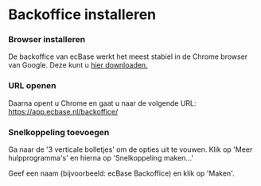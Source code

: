 # Backoffice installeren

 
<Steps>

### Browser installeren

De backoffice van ecBase werkt het meest stabiel in de Chrome browser van Google. Deze kunt u [hier downloaden.](https://www.google.com/intl/nl_nl/chrome/)

### URL openen

Daarna opent u Chrome en gaat u naar de volgende URL: https://app.ecbase.nl/backoffice/

### Snelkoppeling toevoegen

Ga naar de '3 verticale bolletjes' om de opties uit te vouwen. Klik op 'Meer hulpprogramma's' en hierna op 'Snelkoppeling maken...'

Geef een naam (bijvoorbeeld: ecBase Backoffice) en klik op 'Maken'.

</Steps>